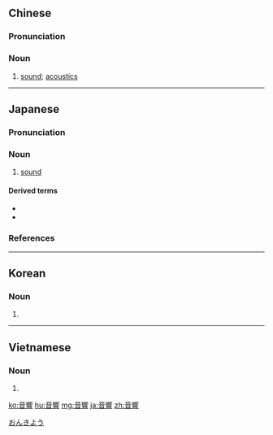 {{also|音响}}
==Chinese==
{{zh-forms|s=音响}}

===Pronunciation===
{{zh-pron
|m=yīnxiǎng
|c=jam1 hoeng2
|h=pfs=yîm-hióng
|mn=qz,tw,xm:im-hióng/twv,zz:im-hiáng
|cat=n
}}

===Noun===
{{zh-noun}}

# {{lb|zh|Advanced Mandarin}} [[sound]]; [[acoustics]]

----

==Japanese==
{{ja-kanjitab|おん|きょう|yomi=o}}

===Pronunciation===
{{ja-pron|yomi=o|おんきょう|acc=0|acc_ref=DJR,NHK}}

===Noun===
{{ja-noun|おんきょう|hhira=おんきやう}}

# [[sound]]

====Derived terms====
* {{ja-r|音響学|おんきょうがく}}
* {{ja-r|音響量子|おんきょうりょうし|[[phonon]]}}

===References===
<references/>

[[Category:ja:Music|おんきよう]]

----

==Korean==
{{ko-hanjatab}}

===Noun===
{{ko-noun|hangeul=음향}}

# {{hanja form of|음향|[[sound]]}}

----

==Vietnamese==
{{vi-hantutab}}

===Noun===
{{vi-hantu}}

# {{han tu form of|âm hưởng|[[sound]]; [[acoustics]]}}

[[ko:音響]]
[[hu:音響]]
[[mg:音響]]
[[ja:音響]]
[[zh:音響]]